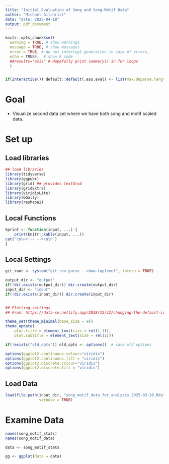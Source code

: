 ```yaml
---
title: "Initial Evaluation of Song and Song-Motif Data"
author: "Michael Gilchrist"
date: "date: 2025-04-18"
output: pdf_document
---
```


```r
knitr::opts_chunk$set(
  warning = TRUE, # show warnings
  message = TRUE, # show messages
  error = TRUE, # do not interrupt generation in case of errors,
  echo = TRUE#,  # show R code
  ##results="asis" # Hopefully print summary() in for loops
  )


if(interactive()) default::default(.ess.eval) <- list(max.deparse.length=1E5, output = TRUE)

```
# Goal

- Visualize second data set where we have both song and motif scaled data.

# Set up

## Load libraries

```r


## load libraries
library(tidyverse)
library(ggpubr)
library(grid) ## provides textGrob
library(gridExtra)
library(viridisLite)
library(GGally)
library(reshape2)
```



## Local Functions

```r

kprint <- function(input, ...) {
    print(knitr::kable(input, ...))
cat('\n\n<!-- -->\n\n')
}
```

## Local Settings

```r
git_root <- system("git rev-parse --show-toplevel", intern = TRUE)

output_dir <- "output"
if(!dir.exists(output_dir)) dir.create(output_dir)
input_dir <- "input"
if(!dir.exists(input_dir)) dir.create(input_dir)


## Plotting settings
## From: https://data-se.netlify.app/2018/12/12/changing-the-default-color-scheme-in-ggplot2/

theme_set(theme_minimal(base_size = 9))
theme_update(
    plot.title = element_text(size = rel(1.1)),
    plot.subtitle = element_text(size = rel(1)))

if(!exists("old_opts")) old_opts <- options()  # save old options

options(ggplot2.continuous.colour="viridis")
options(ggplot2.continuous.fill = "viridis")
options(ggplot2.discrete.colour="viridis")
options(ggplot2.discrete.fill = "viridis")


```

## Load Data

```r

load(file.path(input_dir, "song_motif_data_for_analysis_2025-03-20.Rda"),
               verbose = TRUE)
```

# Examine Data

```r

names(song_motif_stats)
names(song_motif_data)

data <- song_motif_stats

gg <- ggplot(data = data)





```

